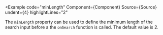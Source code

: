 
<Example
  code="minLength"
  Component={Component}
  Source={Source}
  undent={4}
  highlightLines="2"
>
  The `minLength` property can be used to define the minimum length of
  the search input before a the `onSearch` function is called.  The default
  value is 2.
</Example>
